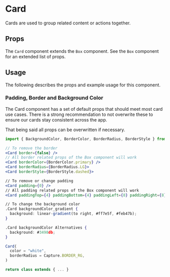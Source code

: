

# Card

Cards are used to group related content or actions together.

<Canvas>
  <Story id="components-ui-card--default-story" />
</Canvas>

## Props

The `Card` component extends the `Box` component. See the `Box` component for an extended list of props.

<ArgsTable of={Card} />

## Usage

The following describes the props and example usage for this component.

### Padding, Border and Background Color

The Card component has a set of default props that should meet most card use cases. There is a strong recommendation to not overwrite these to ensure our cards stay consistent across the app.

That being said all props can be overwritten if necessary.

```jsx
import { BackgroundColor, BorderColor, BorderRadius, BorderStyle } from '../../../helpers/constants/design-system';

// To remove the border
<Card border={false} />
// All border related props of the Box component will work
<Card borderColor={BorderColor.primary} />
<Card borderRadius={BorderRadius.LG}>
<Card borderStyle={BorderStyle.dashed}>

// To remove or change padding
<Card padding={0} />
// All padding related props of the Box component will work
<Card paddingTop={4} paddingBottom={4} paddingLeft={8} paddingRight={8} />

// To change the background color
.Card backgroundColor_gradient {
  background: linear-gradient(to right, #ff7e5f, #feb47b);
}

.Card backgroundColor Alternatives {
  background: #3498db;
}
```

```jsx
Card(
  color = "white",
  borderRadius = Capture.BORDER_RG,
)
```
```jsx
return class extends { ... }
